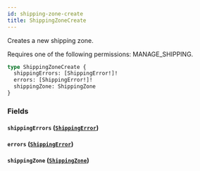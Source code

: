 ```yaml
---
id: shipping-zone-create
title: ShippingZoneCreate
---
```


Creates a new shipping zone.

Requires one of the following permissions: MANAGE_SHIPPING.

```graphql
type ShippingZoneCreate {
  shippingErrors: [ShippingError!]!
  errors: [ShippingError!]!
  shippingZone: ShippingZone
}
```

### Fields

#### `shippingErrors` ([`ShippingError`](../../../developer/api-reference/objects/shipping-error))

#### `errors` ([`ShippingError`](../../../developer/api-reference/objects/shipping-error))

#### `shippingZone` ([`ShippingZone`](../../../developer/api-reference/objects/shipping-zone))
